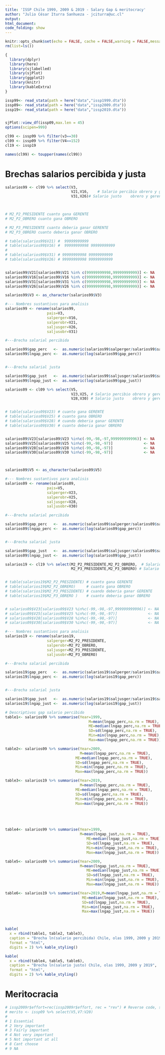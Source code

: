 ```yaml
---
title: 'ISSP Chile 1999, 2009 & 2019 - Salary Gap & meritocracy'
author: "Julio César Iturra Sanhueza - jciturra@uc.cl"
output: 
html_document: 
code_folding: show
---
```


```r
knitr::opts_chunk$set(echo = FALSE, cache = FALSE,warning = FALSE,message = FALSE)
rm(list=ls())
```



```r
{
  library(dplyr)
  library(here)
  library(sjlabelled)
  library(sjPlot)
  library(ggplot2)
  library(knitr)
  library(kableExtra)
}
```

```r
issp99<- read_stata(path = here("data","issp1999.dta"))
issp09<- read_stata(path = here("data","issp2009.dta"))
issp19<- read_stata(path = here("data","issp2019.dta"))


sjPlot::view_df(issp09,max.len = 45)
options(scipen=999)
```

```r
cl99 <- issp99 %>% filter(v3==30)
cl09 <- issp09 %>% filter(V4==152)
cl19 <- issp19

names(cl99) <- toupper(names(cl99))
```

# Brechas salarios percibida y justa

```r
salarios99 <- cl99 %>% select(V3,
                              V21,V16,    # Salario percibio obrero y gerente
                              V31,V26)# Salario justo    obrero y gerente

 

# M2_P2_PRESIDENTE cuanto gana GERENTE
# M2_P2_OBRERO cuanto gana OBRERO

# M2_P3_PRESIDENTE cuanto deberia ganar GERENTE
# M2_P3_OBRERO cuanto deberia ganar OBRERO

# table(salarios99$V21) #  99999999999
# table(salarios99$V16) #  99999999998 99999999999
# 
# table(salarios99$V31) # 99999999998 99999999999 
# table(salarios99$V26) # 99999999998 99999999999 


salarios99$V21[salarios99$V21 %in% c(99999999998,99999999999)] <- NA
salarios99$V16[salarios99$V16 %in% c(99999999998,99999999999)] <- NA
salarios99$V31[salarios99$V31 %in% c(99999999998,99999999999)] <- NA
salarios99$V26[salarios99$V26 %in% c(99999999998,99999999999)] <- NA

salarios99$V3 <- as_character(salarios99$V3)

#--- Nombres sustantivos para analisis
salarios99 <- rename(salarios99,
                   pais=V3,
                   salperger=V16,
                   salperobr=V21,
                   saljusger=V26,
                   saljusobr=V31)

```


```r
#---Brecha salarial percibida

salarios99$gap_perc   <-  as.numeric(salarios99$salperger/salarios99$salperobr) # diferencia total
salarios99$lngap_perc <-  as.numeric(log(salarios99$gap_perc))                # diferencia log


#---Brecha salarial justa

salarios99$gap_just   <-  as.numeric(salarios99$saljusger/salarios99$saljusobr) # diferencia total
salarios99$lngap_just <-  as.numeric(log(salarios99$gap_just))                # diferencia log
```



```r
salarios09 <- cl09 %>% select(V5,
                              V23,V25, # Salario percibio obrero y gerente
                              V28,V30) # Salario justo    obrero y gerente


# table(salarios09$V23) # cuanto gana GERENTE
# table(salarios09$V25) # cuanto gana OBRERO
# table(salarios09$V28) # cuando deberia ganar GERENTE
# table(salarios09$V30) # cuanto deberia ganar OBRERO


salarios09$V23[salarios09$V23 %in%c(-99,-98,-97,999999999996)] <- NA
salarios09$V25[salarios09$V25 %in%c(-99,-98,-97)]              <- NA
salarios09$V28[salarios09$V28 %in%c(-99,-98,-97)]              <- NA
salarios09$V30[salarios09$V30 %in%c(-99,-98,-97)]              <- NA



salarios09$V5 <- as_character(salarios09$V5)

#--- Nombres sustantivos para analisis
salarios09 <- rename(salarios09,
                   pais=V5,
                   salperger=V23,
                   salperobr=V25,
                   saljusger=V28,
                   saljusobr=V30)

```

```r
#---Brecha salarial percibida

salarios09$gap_perc   <-  as.numeric(salarios09$salperger/salarios09$salperobr) # diferencia total
salarios09$lngap_perc <-  as.numeric(log(salarios09$gap_perc))                # diferencia log


#---Brecha salarial justa

salarios09$gap_just   <-  as.numeric(salarios09$saljusger/salarios09$saljusobr) # diferencia total
salarios09$lngap_just <-  as.numeric(log(salarios09$gap_just))                # diferencia log
```

```r
salarios19 <- cl19 %>% select(M2_P2_PRESIDENTE,M2_P2_OBRERO,  # Salario percibio obrero y gerente
                              M2_P3_PRESIDENTE,M2_P3_OBRERO) # Salario justo    obrero y gerente


# table(salarios19$M2_P2_PRESIDENTE) # cuanto gana GERENTE
# table(salarios19$M2_P2_OBRERO)     # cuanto gana OBRERO
# table(salarios19$M2_P3_PRESIDENTE) # cuando deberia ganar GERENTE
# table(salarios19$M2_P3_OBRERO )    # cuanto deberia ganar OBRERO


# salarios09$V23[salarios09$V23 %in%c(-99,-98,-97,999999999996)] <- NA
# salarios09$V25[salarios09$V25 %in%c(-99,-98,-97)]              <- NA
# salarios09$V28[salarios09$V28 %in%c(-99,-98,-97)]              <- NA
# salarios09$V30[salarios09$V30 %in%c(-99,-98,-97)]              <- NA

#--- Nombres sustantivos para analisis
salarios19 <- rename(salarios19,
                   salperger=M2_P2_PRESIDENTE,
                   salperobr=M2_P2_OBRERO,
                   saljusger=M2_P3_PRESIDENTE,
                   saljusobr=M2_P3_OBRERO)

```

```r
#---Brecha salarial percibida

salarios19$gap_perc   <-  as.numeric(salarios19$salperger/salarios19$salperobr) # diferencia total
salarios19$lngap_perc <-  as.numeric(log(salarios19$gap_perc))                # diferencia log


#---Brecha salarial justa

salarios19$gap_just   <-  as.numeric(salarios19$saljusger/salarios19$saljusobr) # diferencia total
salarios19$lngap_just <-  as.numeric(log(salarios19$gap_just))                # diferencia log
```



```r

# Descriptivos gap salario percibido
table1<- salarios99 %>% summarise(Year=1999,
                                      M=mean(lngap_perc,na.rm = TRUE),
                                      ME=median(lngap_perc,na.rm = TRUE),
                                      SD=sd(lngap_perc,na.rm = TRUE),
                                      Min=min(lngap_perc,na.rm = TRUE),
                                      Max=max(lngap_perc,na.rm = TRUE))

table2<- salarios09 %>% summarise(Year=2009,
                                  M=mean(lngap_perc,na.rm = TRUE),
                                ME=median(lngap_perc,na.rm = TRUE),
                                SD=sd(lngap_perc,na.rm = TRUE),
                                Min=min(lngap_perc,na.rm = TRUE),
                                Max=max(lngap_perc,na.rm = TRUE))

table3<- salarios19 %>% summarise(Year=2019,
                                  M=mean(lngap_perc,na.rm = TRUE),
                                ME=median(lngap_perc,na.rm = TRUE),
                                SD=sd(lngap_perc,na.rm = TRUE),
                                Min=min(lngap_perc,na.rm = TRUE),
                                Max=max(lngap_perc,na.rm = TRUE))





table4<- salarios99 %>% summarise(Year=1999,
                                  M=mean(lngap_just,na.rm = TRUE), 
                                     ME=median(lngap_just,na.rm = TRUE),
                                     SD=sd(lngap_just,na.rm = TRUE),
                                     Min=min(lngap_just,na.rm = TRUE),
                                     Max=max(lngap_just,na.rm = TRUE))

table5<- salarios09 %>% summarise(Year=2009,
                                  M=mean(lngap_just,na.rm = TRUE), 
                                     ME=median(lngap_just,na.rm = TRUE),
                                     SD=sd(lngap_just,na.rm = TRUE),
                                     Min=min(lngap_just,na.rm = TRUE),
                                     Max=max(lngap_just,na.rm = TRUE))

table6<- salarios19 %>% summarise(Year=2019,M=mean(lngap_just,na.rm = TRUE), 
                                   ME=median(lngap_just,na.rm = TRUE),
                                   SD=sd(lngap_just,na.rm = TRUE),
                                   Min=min(lngap_just,na.rm = TRUE),
                                   Max=max(lngap_just,na.rm = TRUE))



kable(
  x = rbind(table1, table2, table3),
  caption = "Brecha ln(salario percibida) Chile, olas 1999, 2009 y 2019",
  format = "html",
  digits = 2) %>% kable_styling()

kable(
  x = rbind(table4, table5, table6),
  caption = "Brecha ln(salario justo) Chile, olas 1999, 2009 y 2019",
  format = "html",
  digits = 2) %>% kable_styling()


```


# Meritocracia

```r

# issp2009r$effort=rec(issp2009r$effort, rec = "rev") # Reverse code, sjmisc 
# merito <- issp09 %>% select(V5,V7:V20)
# 
# 1 Essential
# 2 Very important
# 3 Fairly important
# 4 Not very important
# 5 Not important at all
# 8 Cant choose
# 9	NA

```



